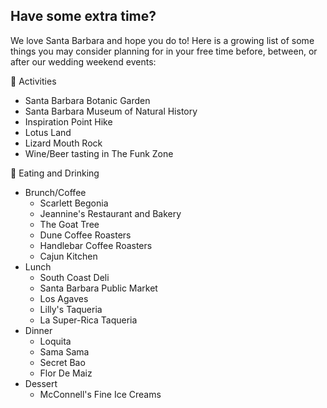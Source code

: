 ## Have some extra time?

We love Santa Barbara and hope you do to! Here is a growing list of some things you may consider planning for in your free time before, between, or after our wedding weekend events:

<span>🪷 Activities</span>

- Santa Barbara Botanic Garden
- Santa Barbara Museum of Natural History
- Inspiration Point Hike
- Lotus Land
- Lizard Mouth Rock
- Wine/Beer tasting in The Funk Zone

<span>🌮 Eating and Drinking</span>

- Brunch/Coffee
  - Scarlett Begonia
  - Jeannine's Restaurant and Bakery
  - The Goat Tree
  - Dune Coffee Roasters
  - Handlebar Coffee Roasters
  - Cajun Kitchen
- Lunch
  - South Coast Deli
  - Santa Barbara Public Market
  - Los Agaves
  - Lilly's Taqueria
  - La Super-Rica Taqueria
- Dinner
  - Loquita
  - Sama Sama
  - Secret Bao
  - Flor De Maiz
- Dessert
  - McConnell's Fine Ice Creams
